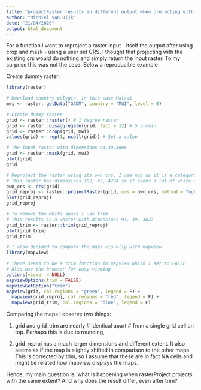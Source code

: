```yaml
---
title: "projectRaster results in different output when projecting with its own crs"
author: "Michiel van Dijk"
date: "21/04/2020"
output: html_document
---
```


For a function I want to reproject a raster input - itself the output after using crop and mask - using a user set CRS. I thought that projecting with the existing crs would do nothing and simply return the input raster. To my surprise this was not the case. Below a reproducible example

Create dummy raster:

```r
library(raster)

# Download country polygin, in this case Malawi
mwi <- raster::getData("GADM", country = "MWI", level = 0)

# Create dummy raster
grid <- raster::raster() # 1 degree raster
grid <- raster::disaggregate(grid, fact = 12) # 5 arcmin
grid <- raster::crop(grid, mwi)
values(grid) <- rep(1, ncell(grid)) # Set a value

# The input raster with dimensions 94,39,3666
grid <- raster::mask(grid, mwi)
plot(grid)
grid

# Reproject the raster using its own crs. I use ngb as it is a categorical variable.
# This raster has dimensions 102, 47, 4794 so it seems a lot of white space (NA) is added.
own_crs <- crs(grid)
grid_reproj <- raster::projectRaster(grid, crs = own_crs, method = "ngb")
plot(grid_reproj)
grid_reproj

# To remove the white space I use trim
# This results in a waster with dimensions 93, 39, 3627
grid_trim <- raster::trim(grid_reproj)
plot(grid_trim)
grid_trim

# I also decided to compare the maps visually with mapview
library(mapview)

# There seems to be a trim function in mapview which I set to FALSE
# Also use the browser for easy viewing
options(viewer = NULL)
mapviewOptions(trim = FALSE)
mapviewGetOption("trim")
mapview(grid, col.regions = "green", legend = F) +
  mapview(grid_reproj, col.regions = "red", legend = F) +
  mapview(grid_trim, col.regions = "blue", legend = F) 

```

Comparing the maps I observe two things:

(1) grid and grid_trim are nearly # identical apart # from a single grid cell
on top. Perhaps this is due to rounding,

(2) grid_reproj has a much larger dimensions and different extent. It also
seems as if the map is slightly shifted in comparison to the other maps. This
is corrected by trim, so I assume that these are in fact NA cells and might be
related how mapview displays the maps.

Hence, my main question is, what is happening when rasterProject projects with
the same extent? And why does the result differ, even after trim?
